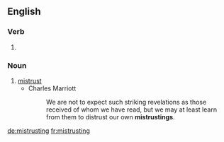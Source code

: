 ==English==

===Verb===
{{head|en}}

# {{present participle of|mistrust|lang=en}}

===Noun===
{{en-noun}}

# [[mistrust]]
#* Charles Marriott
#*: We are not to expect such striking revelations as those received of whom we have read, but we may at least learn from them to distrust our own '''mistrustings'''.

[[de:mistrusting]]
[[fr:mistrusting]]